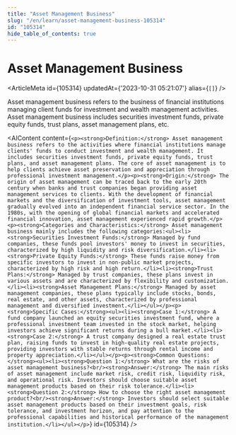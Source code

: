 ```yaml
---
title: "Asset Management Business"
slug: "/en/learn/asset-management-business-105314"
id: "105314"
hide_table_of_contents: true
---
```



# Asset Management Business

<ArticleMeta id={105314} updatedAt={'2023-10-31 05:21:07'} alias={`[]`} />
<div className='border-solid border-b border-t-0 my-4 border-[var(--ifm-color-gray-300)]' />

Asset management business refers to the business of financial institutions managing client funds for investment and wealth management activities. Asset management business includes securities investment funds, private equity funds, trust plans, asset management plans, etc.

<AIContent content={`<p><strong>Definition:</strong> Asset management business refers to the activities where financial institutions manage clients' funds to conduct investment and wealth management. It includes securities investment funds, private equity funds, trust plans, and asset management plans. The core of asset management is to help clients achieve asset preservation and appreciation through professional investment management.</p><p><strong>Origin:</strong> The origin of asset management can be traced back to the early 20th century when banks and trust companies began providing asset management services to clients. With the development of financial markets and the diversification of investment tools, asset management gradually evolved into an independent financial service sector. In the 1980s, with the opening of global financial markets and accelerated financial innovation, asset management experienced rapid growth.</p><p><strong>Categories and Characteristics:</strong> Asset management business mainly includes the following categories:<ul><li><strong>Securities Investment Funds:</strong> Managed by fund companies, these funds pool investors' money to invest in securities, characterized by high liquidity and risk diversification.</li><li><strong>Private Equity Funds:</strong> These funds raise money from specific investors to invest in non-public market projects, characterized by high risk and high return.</li><li><strong>Trust Plans:</strong> Managed by trust companies, these plans invest in various assets and are characterized by flexibility and customization.</li><li><strong>Asset Management Plans:</strong> Managed by asset management companies, these plans typically include stocks, bonds, real estate, and other assets, characterized by professional management and diversified investment.</li></ul></p><p><strong>Specific Cases:</strong><ul><li><strong>Case 1:</strong> A fund company launched an equity securities investment fund, where a professional investment team invested in the stock market, helping investors achieve significant returns during a bull market.</li><li><strong>Case 2:</strong> A trust company designed a real estate trust plan, raising funds to invest in high-quality real estate projects, providing investors with stable returns through rental income and property appreciation.</li></ul></p><p><strong>Common Questions:</strong><ul><li><strong>Question 1:</strong> What are the risks of asset management business?<br/><strong>Answer:</strong> The main risks of asset management include market risk, credit risk, liquidity risk, and operational risk. Investors should choose suitable asset management products based on their risk tolerance.</li><li><strong>Question 2:</strong> How to choose the right asset management product?<br/><strong>Answer:</strong> Investors should select suitable asset management products based on their investment goals, risk tolerance, and investment horizon, and pay attention to the professional capabilities and historical performance of the management institution.</li></ul></p>`} id={105314} />
